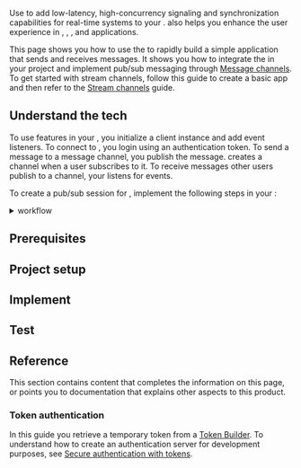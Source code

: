 
Use <Vpd k="SDK" /> to add low-latency, high-concurrency signaling and
synchronization capabilities for real-time systems to your <Vpl k="CLIENT" />. <Vg k="SIG" /> also helps you enhance the user experience in <Vg k="VIDEO" />, <Vg k="AUDIO" />,  <Vg k="ILS" />, and <Vg k="BS" /> applications.

This page shows you how to use the <Vpd k="SDK" /> to rapidly build a simple application that sends and receives messages. It shows you how to integrate the <Vpd k="SDK" /> in your project and implement pub/sub messaging through [Message channels]((../core-functionality/message-channel)). To get started with stream channels, follow this guide to create a basic <Vg k="SIG" /> app and then refer to the [Stream channels](../core-functionality/stream-channel) guide.

## Understand the tech

To use <Vg k="SIG" /> features in your <Vpl k="CLIENT" />, you initialize a <Vg k="SIG" /> client instance and add event listeners. To connect to <Vg k="SIG" />, you login using an authentication token. To send a message to a message channel, you publish the message. <Vg k="SIG" /> creates a channel when a user subscribes to it. To receive messages other users publish to a channel, your <Vpl k="CLIENT" /> listens for events.

To create a pub/sub session for <Vg k="SIG" />, implement the following steps in your <Vpl k="CLIENT" />:

<details>
<summary><Vg k="SIG" /> workflow</summary>

<PlatformWrapper platform="android">
![](https://agora-doc.s3.us-east-1.amazonaws.com/images/signaling/get-started-workflow-android.svg)
</PlatformWrapper>
<PlatformWrapper platform="linux-cpp, windows">
![](https://agora-doc.s3.us-east-1.amazonaws.com/images/signaling/get-started-workflow-linux.svg)
</PlatformWrapper>
<PlatformWrapper platform="unity">
![](https://agora-doc.s3.us-east-1.amazonaws.com/images/signaling/get-started-workflow-unity.svg)
</PlatformWrapper>
<PlatformWrapper platform="web">
![](https://agora-doc.s3.us-east-1.amazonaws.com/images/signaling/get-started-workflow-javascript.svg)
</PlatformWrapper>
<PlatformWrapper platform="flutter">
![](https://agora-doc.s3.us-east-1.amazonaws.com/images/signaling/get-started-workflow-flutter.svg)
</PlatformWrapper>
<PlatformWrapper platform="[ios, macos]">
![](https://agora-doc.s3.us-east-1.amazonaws.com/images/signaling/get-started-workflow-ios-macos.svg)
</PlatformWrapper>
</details>

## Prerequisites

<Prerequisites />

## Project setup

<Setup />

## Implement <Vg k="SIG" />

<Implement />

## Test <Vg k="SIG" />

<Test />

## Reference

This section contains content that completes the information on this page, or points you to documentation that explains other aspects to this product.

### Token authentication

In this guide you retrieve a temporary token from a [Token Builder](https://agora-token-generator-demo.vercel.app/). To understand how to create an authentication server for development purposes, see [Secure authentication with tokens](../get-started/authentication-workflow). 

<Reference />